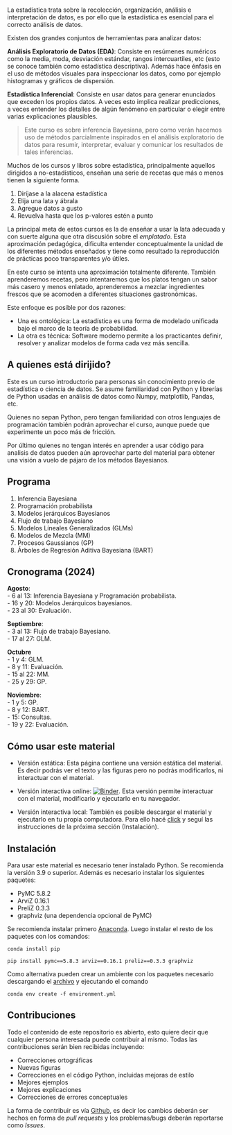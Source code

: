 #  ‎ {.unnumbered .unlisted}

La estadística trata sobre la recolección, organización, análisis e interpretación de datos, es por ello que la estadística es esencial para el correcto análisis de datos. 

Existen dos grandes conjuntos de herramientas para analizar datos:

**Análisis Exploratorio de Datos (EDA)**: Consiste en resúmenes numéricos como la media, moda, desviación estándar, rangos intercuartiles, etc (esto se conoce también como estadística descriptiva). Además hace énfasis en el uso de métodos visuales para inspeccionar los datos, como por ejemplo histogramas y gráficos de dispersión.

**Estadística Inferencial**: Consiste en usar datos para generar enunciados que exceden los propios datos. A veces esto implica realizar predicciones, a veces entender los detalles de algún fenómeno en particular o elegir entre varias explicaciones plausibles.

> Este curso es sobre inferencia Bayesiana, pero como verán hacemos uso de métodos parcialmente inspirados en el análisis exploratorio de datos para resumir, interpretar, evaluar y comunicar los resultados de tales inferencias.

Muchos de los cursos y libros sobre estadística, principalmente aquellos dirigidos a no-estadísticos, enseñan una serie de recetas que más o menos tienen la siguiente forma. 

1. Diríjase a la alacena estadística
2. Elija una lata y ábrala
3. Agregue datos a gusto
4. Revuelva hasta que los p-valores estén a punto

La principal meta de estos cursos es la de enseñar a usar la lata adecuada y con suerte alguna que otra discusión sobre el _emplatado_. Esta aproximación pedagógica, dificulta entender conceptualmente la unidad de los diferentes métodos enseñados y tiene como resultado la reproducción de prácticas poco transparentes y/o útiles. 

En este curso se intenta una aproximación totalmente diferente. También aprenderemos recetas, pero intentaremos que los platos tengan un sabor más casero y menos enlatado, aprenderemos a mezclar ingredientes frescos que se acomoden a diferentes situaciones gastronómicas.

Este enfoque es posible por dos razones:

* Una es ontológica: La estadística es una forma de modelado unificada bajo el marco de la teoría de probabilidad.
* La otra es técnica: Software moderno permite a los practicantes definir, resolver y analizar modelos de forma cada vez más sencilla.

## A quienes está dirijido?

Este es un curso introductorio para personas sin conocimiento previo de estadística o ciencia de datos. Se asume familiaridad con Python y librerías de Python usadas en análisis de datos como Numpy, matplotlib, Pandas, etc.

Quienes no sepan Python, pero tengan familiaridad con otros lenguajes de programación también podrán aprovechar el curso, aunque puede que experimente un poco más de fricción.

Por último quienes no tengan interés en aprender a usar código para analisis de datos pueden aún aprovechar parte del material para obtener una visión a vuelo de pájaro de los métodos Bayesianos.

## Programa  
1. Inferencia Bayesiana  
2. Programación probabilista  
3. Modelos jerárquicos Bayesianos  
4. Flujo de trabajo Bayesiano  
5. Modelos Líneales Generalizados (GLMs)  
6. Modelos de Mezcla (MM)  
7. Procesos Gaussianos (GP)  
8. Árboles de Regresión Aditiva Bayesiana (BART)  


## Cronograma (2024)  
**Agosto**:  
- 6 al 13: Inferencia Bayesiana y Programación probabilista.  
- 16 y 20: Modelos Jerárquicos bayesianos.  
- 23 al 30: Evaluación.  

**Septiembre**:  
- 3 al 13: Flujo de trabajo Bayesiano.  
- 17 al 27: GLM.  

**Octubre**  
- 1 y 4: GLM.  
- 8 y 11: Evaluación.  
- 15 al 22: MM.  
- 25 y 29: GP.  

**Noviembre**:  
- 1 y 5: GP.  
- 8 y 12: BART.  
- 15: Consultas.  
- 19 y 22: Evaluación.

## Cómo usar este material

* Versión estática: Esta página contiene una versión estática del material. Es decir podrás ver el texto y las figuras pero no podrás modificarlos, ni interactuar con el material.

* Versión interactiva online: [![Binder](https://mybinder.org/badge_logo.svg)](https://mybinder.org/v2/gh/Grupo-de-modelado-probabilista/Modelado_Bayesiano/main). Esta versión permite interactuar con el material, modificarlo y ejecutarlo en tu navegador.

* Versión interactiva local: También es posible descargar el material y ejecutarlo en tu propia computadora. Para ello hacé [click](https://github.com/Grupo-de-modelado-probabilista/Modelado_Bayesiano/archive/main.zip) y seguí las instrucciones de la próxima sección (Instalación).


## Instalación
Para usar este material es necesario tener instalado Python. Se recomienda la versión 3.9 o superior. Además es necesario instalar los siguientes paquetes:

* PyMC 5.8.2
* ArviZ 0.16.1
* PreliZ 0.3.3
* graphviz (una dependencia opcional de PyMC)

Se recomienda instalar primero [Anaconda](https://www.continuum.io/downloads). Luego instalar el resto de los paquetes con los comandos:

`conda install pip`

`pip install pymc==5.8.3 arviz==0.16.1 preliz==0.3.3 graphviz`

Como alternativa pueden crear un ambiente con los paquetes necesario descargando el [archivo](environment.yml) y ejecutando el comando

`conda env create -f environment.yml`

## Contribuciones
Todo el contenido de este repositorio es abierto, esto quiere decir que cualquier persona interesada puede contribuir al mismo. Todas las contribuciones serán bien recibidas incluyendo:

* Correcciones ortográficas
* Nuevas figuras
* Correcciones en el código Python, incluidas mejoras de estilo
* Mejores ejemplos
* Mejores explicaciones 
* Correcciones de errores conceptuales

La forma de contribuir es vía [Github](https://github.com/Grupo-de-modelado-probabilista/Modelado_Bayesiano), es decir los cambios deberán ser hechos en forma de _pull requests_ y los problemas/bugs deberán reportarse como _Issues_.
